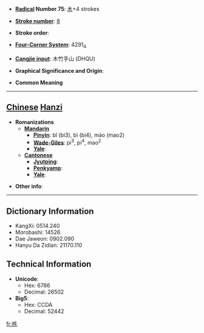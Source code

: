 * '''[[Wiktionary:Chinese radical index| Radical]] Number 75''': [[Wiktionary:Chinese radical index 木|木]]+4 strokes

* '''[[Wiktionary:Chinese total strokes index|Stroke number]]''': [[Wiktionary:Chinese total strokes index 8|8]]

* '''Stroke order''': 

* '''[[Wiktionary:Chinese four corner index|Four-Corner System]]''': 4291<sub>4</sub>

* '''[[Wiktionary:Chinese Cangjie index|Cangjie input]]''': 木竹手山 (DHQU)

* '''Graphical Significance and Origin''': 

* '''Common Meaning'''

----

== [[Chinese]] [[Hanzi]] ==

* '''Romanizations'''
** '''[[Mandarin]]'''
*** '''[[Pinyin]]''': bǐ (bi3), bì (bi4), máo (mao2)
*** '''[[Wade-Giles]]''': pi<sup>3</sup>, pi<sup>4</sup>, mao<sup>2</sup>
*** '''[[Yale]]''': 
** '''[[Cantonese]]'''
*** '''[[Jyutping]]''':
*** '''[[Penkyamp]]''': 
*** '''[[Yale]]''': 

* '''Other info''': 

----

== Dictionary Information ==

* KangXi: 0514.240
* Morobashi: 14526
* Dae Jaweon: 0902.090
* Hanyu Da Zidian: 21170.110

== Technical Information ==

* '''Unicode''':
** Hex: 6786
** Decimal: 26502
* '''Big5''':
** Hex: CCDA
** Decimal: 52442

[[fr:枆]]